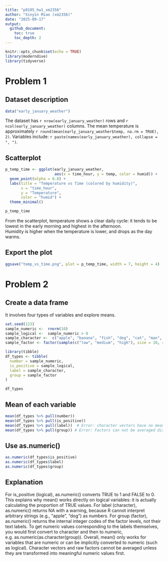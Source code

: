 ```yaml
---
title: "p8105_hw1_xm2356"
author: "Xinyin Miao (xm2356)"
date: "2025-09-17"
output: 
  github_document:
    toc: true
    toc_depth: 2
---
```


```r
knitr::opts_chunk$set(echo = TRUE)
library(moderndive)
library(tidyverse)
```

# Problem 1

## Dataset description

```r
data("early_january_weather")
```

The dataset has `r nrow(early_january_weather)` rows and `r ncol(early_january_weather)` columns.
The mean temperature is approximately `r round(mean(early_january_weather$temp, na.rm = TRUE), 2)`.
Variables include: `r paste(names(early_january_weather), collapse = ", ")`.


## Scatterplot
```r
p_temp_time <- ggplot(early_january_weather,
                      aes(x = time_hour, y = temp, color = humid)) +
  geom_point(alpha = 0.8) +
  labs(title = "Temperature vs Time (colored by humidity)",
       x = "time_hour",
       y = "Temperature",
       color = "humid") +
  theme_minimal()

p_temp_time
```

From the scatterplot, temperature shows a clear daily cycle: it tends to be
lowest in the early morning and highest in the afternoon.  
Humidity is higher when the temperature is lower, and drops as the day warms.  


## Export the plot
```r
ggsave("temp_vs_time.png", plot = p_temp_time, width = 7, height = 4)
```


# Problem 2

## Create a data frame
It involves four types of variables and explore means.

```r
set.seed(123)
sample_numeric <-  rnorm(10)
sample_logical <-  sample_numeric > 0
sample_character <-  c("apple", "banana", "fish", "dog", "cat", "man", "woman", "book", "store", "test")
sample_factor <- factor(sample(c("low", "medium", "high"), size = 10, replace = TRUE), levels = c("low", "medium", "high"))

library(tibble)
df_types <- tibble(
  number = sample_numeric, 
  is_positive = sample_logical,
  label = sample_character,
  group = sample_factor
)

df_types
```

## Mean of each variable

```r
mean(df_types %>% pull(number))
mean(df_types %>% pull(is_positive))
mean(df_types %>% pull(label))  # Error: character vectors have no mean
mean(df_types %>% pull(group)) # Error: Factors can not be averaged directly

```

## Use as.numeric()

```r
as.numeric(df_types$is_positive)
as.numeric(df_types$label)
as.numeric(df_types$group)
```

## Explanation

For is_positive (logical), as.numeric() converts TRUE to 1 and FALSE to 0.
This explains why mean() works directly on logical variables: it is actually calculating the proportion of TRUE values.
For label (character), as.numeric() returns NA with a warning, because R cannot interpret arbitrary strings (e.g., "apple", "dog") as numbers.
For group (factor), as.numeric() returns the internal integer codes of the factor levels, not their text labels.
To get numeric values corresponding to the labels themselves, you would first convert to character and then to numeric, e.g. as.numeric(as.character(group)).
Overall, mean() only works for variables that are numeric or can be implicitly converted to numeric (such as logical). Character vectors and raw factors cannot be averaged unless they are transformed into meaningful numeric values first.










